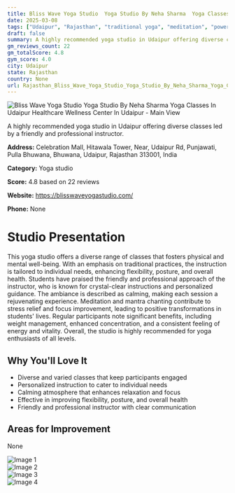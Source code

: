 ```yaml
---
title: Bliss Wave Yoga Studio  Yoga Studio By Neha Sharma  Yoga Classes In Udaipur  Healthcare  Wellness Center In Udaipur
date: 2025-03-08
tags: ["Udaipur", "Rajasthan", "traditional yoga", "meditation", "power yoga", "calm atmosphere", "individual focus", "Udaipur"]  
draft: false
summary: A highly recommended yoga studio in Udaipur offering diverse classes led by a friendly and professional instructor.
gm_reviews_count: 22
gm_totalScore: 4.8
gym_score: 4.0
city: Udaipur
state: Rajasthan
country: None
url: Rajasthan_Bliss_Wave_Yoga_Studio_Yoga_Studio_By_Neha_Sharma_Yoga_Classes_In_Udaipur_Healthcare_Wellness_Center_In_Udaipur
---
```


<div className="aspect-[16/9] relative my-8">
  <img 
    src="https://lh5.googleusercontent.com/p/AF1QipNgmeZoG-FUQGUm9ZoJnsEQ6sN6ZM64wq9RSSCx=w1920-h1080-k-no"
    alt="Bliss Wave Yoga Studio  Yoga Studio By Neha Sharma  Yoga Classes In Udaipur  Healthcare  Wellness Center In Udaipur - Main View"
    className="object-cover absolute inset-0 w-full h-full rounded-lg"
  />
</div>

A highly recommended yoga studio in Udaipur offering diverse classes led by a friendly and professional instructor.

**Address:** Celebration Mall, Hitawala Tower, Near, Udaipur Rd, Punjawati, Pulla Bhuwana, Bhuwana, Udaipur, Rajasthan 313001, India

**Category:** Yoga studio

**Score:** 4.8 based on 22 reviews

**Website:** https://blisswaveyogastudio.com/

**Phone:** None

# Studio Presentation

This yoga studio offers a diverse range of classes that fosters physical and mental well-being. With an emphasis on traditional practices, the instruction is tailored to individual needs, enhancing flexibility, posture, and overall health. Students have praised the friendly and professional approach of the instructor, who is known for crystal-clear instructions and personalized guidance. The ambiance is described as calming, making each session a rejuvenating experience. Meditation and mantra chanting contribute to stress relief and focus improvement, leading to positive transformations in students' lives. Regular participants note significant benefits, including weight management, enhanced concentration, and a consistent feeling of energy and vitality. Overall, the studio is highly recommended for yoga enthusiasts of all levels.


## Why You'll Love It

- Diverse and varied classes that keep participants engaged
- Personalized instruction to cater to individual needs
- Calming atmosphere that enhances relaxation and focus
- Effective in improving flexibility, posture, and overall health
- Friendly and professional instructor with clear communication

## Areas for Improvement

None

<div className="grid grid-cols-1 xl:grid-cols-2 gap-4 my-8">
<div className="aspect-[4/3] relative"><img src="https://lh5.googleusercontent.com/p/AF1QipMuL3sdzgGVx6782mthqRGwdbCGb2weqTTTVK7y=w1920-h1080-k-no" alt="Image 1" className="object-cover absolute inset-0 w-full h-full rounded-lg" /></div>
<div className="aspect-[4/3] relative"><img src="https://lh5.googleusercontent.com/p/AF1QipPr8U8TS7Akhm5XOpOAfBj73YwhFTh0G4JramF_=w1920-h1080-k-no" alt="Image 2" className="object-cover absolute inset-0 w-full h-full rounded-lg" /></div>
<div className="aspect-[4/3] relative"><img src="https://lh5.googleusercontent.com/p/AF1QipP1HL6uOoieeFoQG7ojs-lcqP4-VvQoSo4bZC33=w1920-h1080-k-no" alt="Image 3" className="object-cover absolute inset-0 w-full h-full rounded-lg" /></div>
<div className="aspect-[4/3] relative"><img src="https://lh5.googleusercontent.com/p/AF1QipOmwKJQIyUp4h_jl8xI03Hho8YLw1oJGDeKPVBx=w1920-h1080-k-no" alt="Image 4" className="object-cover absolute inset-0 w-full h-full rounded-lg" /></div>
</div>